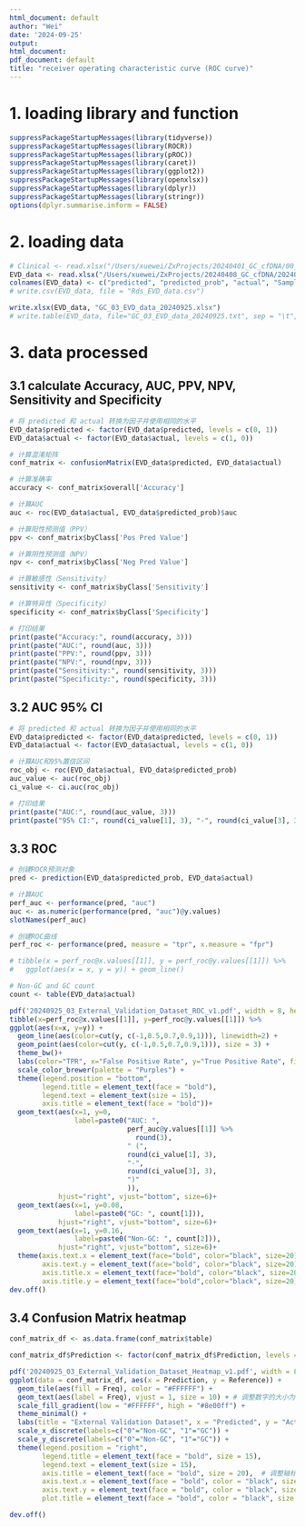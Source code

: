 ```yaml
---
html_document: default
author: "Wei"
date: '2024-09-25'
output:
html_document:
pdf_document: default
title: "receiver operating characteristic curve (ROC curve)"
---
```


# 1. loading library and function
```r
suppressPackageStartupMessages(library(tidyverse))
suppressPackageStartupMessages(library(ROCR))
suppressPackageStartupMessages(library(pROC))
suppressPackageStartupMessages(library(caret))
suppressPackageStartupMessages(library(ggplot2))
suppressPackageStartupMessages(library(openxlsx))
suppressPackageStartupMessages(library(dplyr))
suppressPackageStartupMessages(library(stringr))
options(dplyr.summarise.inform = FALSE)

```

# 2. loading data
```r
# Clinical <- read.xlsx("/Users/xuewei/ZxProjects/20240401_GC_cfDNA/00_backup/GC_20240408_566_v3_xw.xlsx", sheet = 1, skipEmptyRows = FALSE)
EVD_data <- read.xlsx("/Users/xuewei/ZxProjects/20240408_GC_cfDNA/202409/32_AUC/Top100_features/External_val.xlsx", sheet = 1, skipEmptyRows = FALSE, colNames = TRUE)
colnames(EVD_data) <- c("predicted", "predicted_prob", "actual", "Sample")
# write.csv(EVD_data, file = "Rds_EVD_data.csv")

write.xlsx(EVD_data, "GC_03_EVD_data_20240925.xlsx")
# write.table(EVD_data, file="GC_03_EVD_data_20240925.txt", sep = "\t", quote=F, row.names = F, col.names = T)

```

# 3. data processed
## 3.1 calculate Accuracy, AUC, PPV, NPV, Sensitivity and Specificity
```r
# 将 predicted 和 actual 转换为因子并使用相同的水平
EVD_data$predicted <- factor(EVD_data$predicted, levels = c(0, 1))
EVD_data$actual <- factor(EVD_data$actual, levels = c(1, 0))

# 计算混淆矩阵
conf_matrix <- confusionMatrix(EVD_data$predicted, EVD_data$actual)

# 计算准确率
accuracy <- conf_matrix$overall['Accuracy']

# 计算AUC
auc <- roc(EVD_data$actual, EVD_data$predicted_prob)$auc

# 计算阳性预测值（PPV）
ppv <- conf_matrix$byClass['Pos Pred Value']

# 计算阴性预测值（NPV）
npv <- conf_matrix$byClass['Neg Pred Value']

# 计算敏感性（Sensitivity）
sensitivity <- conf_matrix$byClass['Sensitivity']

# 计算特异性（Specificity）
specificity <- conf_matrix$byClass['Specificity']

# 打印结果
print(paste("Accuracy:", round(accuracy, 3)))
print(paste("AUC:", round(auc, 3)))
print(paste("PPV:", round(ppv, 3)))
print(paste("NPV:", round(npv, 3)))
print(paste("Sensitivity:", round(sensitivity, 3)))
print(paste("Specificity:", round(specificity, 3)))

```

## 3.2 AUC 95% CI
```r
# 将 predicted 和 actual 转换为因子并使用相同的水平
EVD_data$predicted <- factor(EVD_data$predicted, levels = c(0, 1))
EVD_data$actual <- factor(EVD_data$actual, levels = c(1, 0))

# 计算AUC和95%置信区间
roc_obj <- roc(EVD_data$actual, EVD_data$predicted_prob)
auc_value <- auc(roc_obj)
ci_value <- ci.auc(roc_obj)

# 打印结果
print(paste("AUC:", round(auc_value, 3)))
print(paste("95% CI:", round(ci_value[1], 3), "-", round(ci_value[3], 3)))

```

## 3.3 ROC
```r
# 创建ROCR预测对象
pred <- prediction(EVD_data$predicted_prob, EVD_data$actual)

# 计算AUC
perf_auc <- performance(pred, "auc")
auc <- as.numeric(performance(pred, "auc")@y.values)
slotNames(perf_auc)

# 创建ROC曲线
perf_roc <- performance(pred, measure = "tpr", x.measure = "fpr")

# tibble(x = perf_roc@x.values[[1]], y = perf_roc@y.values[[1]]) %>%
#   ggplot(aes(x = x, y = y)) + geom_line()

# Non-GC and GC count
count <- table(EVD_data$actual)

pdf('20240925_03_External_Validation_Dataset_ROC_v1.pdf', width = 8, height = 6)
tibble(x=perf_roc@x.values[[1]], y=perf_roc@y.values[[1]]) %>%
ggplot(aes(x=x, y=y)) + 
  geom_line(aes(color=cut(y, c(-1,0.5,0.7,0.9,1))), linewidth=2) +
  geom_point(aes(color=cut(y, c(-1,0.5,0.7,0.9,1))), size = 3) +
  theme_bw()+
  labs(color="TPR", x="False Positive Rate", y="True Positive Rate", fill = "CV", title = "") + #  (x: 1-Specificity, y: Sensitivity)
  scale_color_brewer(palette = "Purples") + 
  theme(legend.position = "bottom",
        legend.title = element_text(face = "bold"),
        legend.text = element_text(size = 15),
        axis.title = element_text(face = "bold"))+
  geom_text(aes(x=1, y=0, 
                label=paste0("AUC: ", 
                             perf_auc@y.values[[1]] %>% 
                               round(3),
                             " (",
                             round(ci_value[1], 3),
                             "-",
                             round(ci_value[3], 3),
                             ")"
                             )), 
            hjust="right", vjust="bottom", size=6)+
  geom_text(aes(x=1, y=0.08, 
                label=paste0("GC: ", count[1])), 
            hjust="right", vjust="bottom", size=6)+
  geom_text(aes(x=1, y=0.16, 
                label=paste0("Non-GC: ", count[2])),
            hjust="right", vjust="bottom", size=6)+
  theme(axis.text.x = element_text(face="bold", color="black", size=20),
        axis.text.y = element_text(face="bold", color="black", size=20),
        axis.title.x = element_text(face="bold", color="black", size=20),
        axis.title.y = element_text(face="bold",color="black", size=20))
dev.off()

```

## 3.4 Confusion Matrix heatmap
```r
conf_matrix_df <- as.data.frame(conf_matrix$table)

conf_matrix_df$Prediction <- factor(conf_matrix_df$Prediction, levels = c("0", "1"))

pdf('20240925_03_External_Validation_Dataset_Heatmap_v1.pdf', width = 8, height = 6)
ggplot(data = conf_matrix_df, aes(x = Prediction, y = Reference)) +
  geom_tile(aes(fill = Freq), color = "#FFFFFF") +
  geom_text(aes(label = Freq), vjust = 1, size = 10) + # 调整数字的大小为15
  scale_fill_gradient(low = "#FFFFFF", high = "#8e00ff") +
  theme_minimal() +
  labs(title = "External Validation Dataset", x = "Predicted", y = "Actual") +
  scale_x_discrete(labels=c("0"="Non-GC", "1"="GC")) +
  scale_y_discrete(labels=c("0"="Non-GC", "1"="GC")) +
  theme(legend.position = "right",
        legend.title = element_text(face = "bold", size = 15),
        legend.text = element_text(size = 15),
        axis.title = element_text(face = "bold", size = 20),  # 调整轴标题字号
        axis.text.x = element_text(face = "bold", color = "black", size = 20),  # 调整x轴标签字号
        axis.text.y = element_text(face = "bold", color = "black", size = 20),  # 调整y轴标签字号
        plot.title = element_text(face = "bold", color = "black", size = 20))  # 调整图标题字号

dev.off()

```

